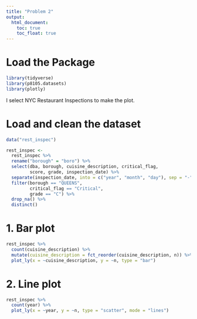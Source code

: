 ```yaml
---
title: "Problem 2"
output: 
  html_document:
    toc: true
    toc_float: true
---
```


# Load the Package
```r
library(tidyverse)
library(p8105.datasets)
library(plotly)
```

I select NYC Restaurant Inspections to make the plot.

# Load and clean the dataset 
```r
data("rest_inspec")

rest_inspec <- 
  rest_inspec %>% 
  rename("borough" = "boro") %>%
  select(dba, borough, cuisine_description, critical_flag, 
         score, grade, inspection_date) %>%
  separate(inspection_date, into = c("year", "month", "day"), sep = "-") %>% 
  filter(borough == "QUEENS",
         critical_flag == "Critical",
         grade == "C") %>% 
  drop_na() %>% 
  distinct() 

```





# 1. Bar plot 
```r
rest_inspec %>% 
  count(cuisine_description) %>% 
  mutate(cuisine_description = fct_reorder(cuisine_description, n)) %>% 
  plot_ly(x = ~cuisine_description, y = ~n, type = "bar") 
```


# 2. Line plot
```r
rest_inspec %>% 
  count(year) %>% 
  plot_ly(x = ~year, y = ~n, type = "scatter", mode = "lines")
```





